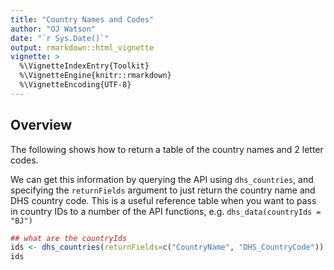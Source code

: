 ```yaml
---
title: "Country Names and Codes"
author: "OJ Watson"
date: "`r Sys.Date()`"
output: rmarkdown::html_vignette
vignette: >
  %\VignetteIndexEntry{Toolkit}
  %\VignetteEngine{knitr::rmarkdown}
  %\VignetteEncoding{UTF-8}
---
```

## Overview

The following shows how to return a table of the country names and 2 letter codes. 

We can get this information by querying the API using `dhs_countries`, and
specifying the `returnFields` argument to just return the country name and 
DHS country code. This is a useful reference table when you want to pass in 
country IDs to a number of the API functions, e.g. `dhs_data(countryIds = "BJ")`


``` r

## what are the countryIds
ids <- dhs_countries(returnFields=c("CountryName", "DHS_CountryCode"))
ids
```
